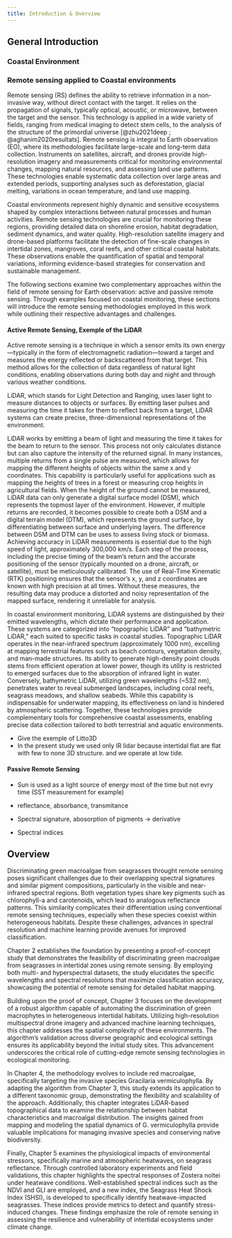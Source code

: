 ```yaml
---
title: Introduction & Overview
---
```


```{=latex}
\begin{spacing}{1.5}
```
## General Introduction 
### Coastal Environment 
### Remote sensing applied to Coastal environments 

Remote sensing (RS) defines the ability to retrieve information in a non-invasive way, without direct contact with the target. It relies on the propagation of signals, typically optical, acoustic, or microwave, between the target and the sensor. This technology is applied in a wide variety of fields, ranging from medical imaging to detect stem cells, to the analysis of the structure of the primordial universe [@zhu2021deep ; @aghanim2020resultats]. Remote sensing is integral to Earth observation (EO), where its methodologies facilitate large-scale and long-term data collection. Instruments on satellites, aircraft, and drones provide high-resolution imagery and measurements critical for monitoring environmental changes, mapping natural resources, and assessing land use patterns. These technologies enable systematic data collection over large areas and extended periods, supporting analyses such as deforestation, glacial melting, variations in ocean temperature, and land use mapping.

Coastal environments represent highly dynamic and sensitive ecosystems shaped by complex interactions between natural processes and human activities. Remote sensing technologies are crucial for monitoring these regions, providing detailed data on shoreline erosion, habitat degradation, sediment dynamics, and water quality. High-resolution satellite imagery and drone-based platforms facilitate the detection of fine-scale changes in intertidal zones, mangroves, coral reefs, and other critical coastal habitats. These observations enable the quantification of spatial and temporal variations, informing evidence-based strategies for conservation and sustainable management. 

The following sections examine two complementary approaches within the field of remote sensing for Earth observation: active and passive remote sensing. Through examples focused on coastal monitoring, these sections will introduce the remote sensing methodologies employed in this work while outlining their respective advantages and challenges.

#### Active Remote Sensing, Exemple of the LiDAR

Active remote sensing is a technique in which a sensor emits its own energy—typically in the form of electromagnetic radiation—toward a target and measures the energy reflected or backscattered from that target. This method allows for the collection of data regardless of natural light conditions, enabling observations during both day and night and through various weather conditions. 

LiDAR, which stands for Light Detection and Ranging, uses laser light to measure distances to objects or surfaces. By emitting laser pulses and measuring the time it takes for them to reflect back from a target, LiDAR systems can create precise, three-dimensional representations of the environment.

LiDAR works by emitting a beam of light and measuring the time it takes for the beam to return to the sensor. This process not only calculates distance but can also capture the intensity of the returned signal. In many instances, multiple returns from a single pulse are measured, which allows for mapping the different heights of objects within the same x and y coordinates. This capability is particularly useful for applications such as mapping the heights of trees in a forest or measuring crop heights in agricultural fields. When the height of the ground cannot be measured, LiDAR data can only generate a digital surface model (DSM), which represents the topmost layer of the environment. However, if multiple returns are recorded, it becomes possible to create both a DSM and a digital terrain model (DTM), which represents the ground surface, by differentiating between surface and underlying layers. The difference between DSM and DTM can be uses to assess living stock or biomass.
Achieving accuracy in LiDAR measurements is essential due to the high speed of light, approximately 300,000 km/s. Each step of the process, including the precise timing of the beam's return and the accurate positioning of the sensor (typically mounted on a drone, aircraft, or satellite), must be meticulously calibrated. The use of Real-Time Kinematic (RTK) positioning ensures that the sensor’s x, y, and z coordinates are known with high precision at all times. Without these measures, the resulting data may produce a distorted and noisy representation of the mapped surface, rendering it unreliable for analysis. 

In coastal environment monitoring, LiDAR systems are distinguished by their emitted wavelengths, which dictate their performance and application. These systems are categorized into "topographic LiDAR" and "bathymetric LiDAR," each suited to specific tasks in coastal studies. Topographic LiDAR operates in the near-infrared spectrum (approximately 1000 nm), excelling at mapping terrestrial features such as beach contours, vegetation density, and man-made structures. Its ability to generate high-density point clouds stems from efficient operation at lower power, though its utility is restricted to emerged surfaces due to the absorption of infrared light in water. Conversely, bathymetric LiDAR, utilizing green wavelengths (~532 nm), penetrates water to reveal submerged landscapes, including coral reefs, seagrass meadows, and shallow seabeds. While this capability is indispensable for underwater mapping, its effectiveness on land is hindered by atmospheric scattering. Together, these technologies provide complementary tools for comprehensive coastal assessments, enabling precise data collection tailored to both terrestrial and aquatic environments. 

- Give the exemple of Litto3D
- In the present study we used only IR lidar because intertidal flat are flat with few to none 3D structure. and we operate at low tide.

#### Passive Remote Sensing

- Sun is used as a light source of energy most of the time but not evry time (SST measurement for example)

- reflectance, absorbance, transmitance

- Spectral signature, abosorption of pigments -> derivative

- Spectral indices

## Overview 

Discriminating green macroalgae from seagrasses throught remote sensing poses significant challenges due to their overlapping spectral signatures and similar pigment compositions, particularly in the visible and near-infrared spectral regions. Both vegetation types share key pigments such as chlorophyll-a and carotenoids, which lead to analogous reflectance patterns. This similarity complicates their differentiation using conventional remote sensing techniques, especially when these species coexist within heterogeneous habitats. Despite these challenges, advances in spectral resolution and machine learning provide avenues for improved classification.

Chapter 2 establishes the foundation by presenting a proof-of-concept study that demonstrates the feasibility of discriminating green macroalgae from seagrasses in intertidal zones using remote sensing. By employing both multi- and hyperspectral datasets, the study elucidates the specific wavelengths and spectral resolutions that maximize classification accuracy, showcasing the potential of remote sensing for detailed habitat mapping.

Building upon the proof of concept, Chapter 3 focuses on the development of a robust algorithm capable of automating the discrimination of green macrophytes in heterogeneous intertidal habitats. Utilizing high-resolution multispectral drone imagery and advanced machine learning techniques, this chapter addresses the spatial complexity of these environments. The algorithm’s validation across diverse geographic and ecological settings ensures its applicability beyond the initial study sites. This advancement underscores the critical role of cutting-edge remote sensing technologies in ecological monitoring.

In Chapter 4, the methodology evolves to include red macroalgae, specifically targeting the invasive species Gracilaria vermiculophylla. By adapting the algorithm from Chapter 3, this study extends its application to a different taxonomic group, demonstrating the flexibility and scalability of the approach. Additionally, this chapter integrates LiDAR-based topographical data to examine the relationship between habitat characteristics and macroalgal distribution. The insights gained from mapping and modeling the spatial dynamics of G. vermiculophylla provide valuable implications for managing invasive species and conserving native biodiversity.

Finally, Chapter 5 examines the physiological impacts of environmental stressors, specifically marine and atmospheric heatwaves, on seagrass reflectance. Through controlled laboratory experiments and field validations, this chapter highlights the spectral responses of Zostera noltei under heatwave conditions. Well-established spectral indices such as the NDVI and GLI are employed, and a new index, the Seagrass Heat Shock Index (SHSI), is developed to specifically identify heatwave-impacted seagrasses. These indices provide metrics to detect and quantify stress-induced changes. These findings emphasize the role of remote sensing in assessing the resilience and vulnerability of intertidal ecosystems under climate change.

<!-- \chaptertitlepage{Chapter2/img/ASD_psd.png}{2}{Multi- and hyperspectral classification of soft-bottom intertidal vegetation using a spectral library for coastal biodiversity remote sensing}{Chapter2/img/Seagrass_quadrats_psd.png} -->

<!-- ::: {.content-visible} -->
<!-- \newpage -->
<!-- ::: -->


```{=latex}
\end{spacing}
```

```{=latex}
\renewcommand{\chaptertopimage}{Chapter2/img/ASD_psd.png}
\renewcommand{\chapterbottomimage}{Chapter2/img/Seagrass_quadrats_psd.png}
```

```{=latex}
\newpage\null\thispagestyle{empty}\newpage

```


